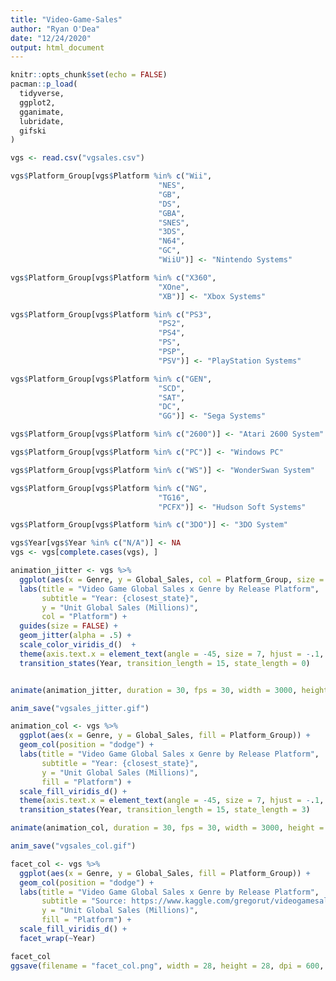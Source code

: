 ```yaml
---
title: "Video-Game-Sales"
author: "Ryan O'Dea"
date: "12/24/2020"
output: html_document
---
```


```r
knitr::opts_chunk$set(echo = FALSE)
pacman::p_load(
  tidyverse,
  ggplot2,
  gganimate,
  lubridate,
  gifski
)
```

```r
vgs <- read.csv("vgsales.csv")

vgs$Platform_Group[vgs$Platform %in% c("Wii",
                                 "NES",
                                 "GB",
                                 "DS",
                                 "GBA",
                                 "SNES",
                                 "3DS",
                                 "N64",
                                 "GC",
                                 "WiiU")] <- "Nintendo Systems"

vgs$Platform_Group[vgs$Platform %in% c("X360",
                                 "XOne",
                                 "XB")] <- "Xbox Systems"

vgs$Platform_Group[vgs$Platform %in% c("PS3",
                                 "PS2",
                                 "PS4",
                                 "PS",
                                 "PSP",
                                 "PSV")] <- "PlayStation Systems"

vgs$Platform_Group[vgs$Platform %in% c("GEN",
                                 "SCD",
                                 "SAT",
                                 "DC",
                                 "GG")] <- "Sega Systems"

vgs$Platform_Group[vgs$Platform %in% c("2600")] <- "Atari 2600 System"

vgs$Platform_Group[vgs$Platform %in% c("PC")] <- "Windows PC"

vgs$Platform_Group[vgs$Platform %in% c("WS")] <- "WonderSwan System"

vgs$Platform_Group[vgs$Platform %in% c("NG",
                                 "TG16",
                                 "PCFX")] <- "Hudson Soft Systems"

vgs$Platform_Group[vgs$Platform %in% c("3DO")] <- "3DO System"

vgs$Year[vgs$Year %in% c("N/A")] <- NA
vgs <- vgs[complete.cases(vgs), ]

```

```r
animation_jitter <- vgs %>%
  ggplot(aes(x = Genre, y = Global_Sales, col = Platform_Group, size = Global_Sales, group = Platform_Group, frame = Year)) +
  labs(title = "Video Game Global Sales x Genre by Release Platform",
       subtitle = "Year: {closest_state}",
       y = "Unit Global Sales (Millions)",
       col = "Platform") + 
  guides(size = FALSE) +
  geom_jitter(alpha = .5) + 
  scale_color_viridis_d()  + 
  theme(axis.text.x = element_text(angle = -45, size = 7, hjust = -.1, vjust = .2)) + 
  transition_states(Year, transition_length = 15, state_length = 0)


animate(animation_jitter, duration = 30, fps = 30, width = 3000, height = 2000, res = 300, renderer = gifski_renderer())

anim_save("vgsales_jitter.gif")
```

```r
animation_col <- vgs %>%
  ggplot(aes(x = Genre, y = Global_Sales, fill = Platform_Group)) + 
  geom_col(position = "dodge") +
  labs(title = "Video Game Global Sales x Genre by Release Platform",
       subtitle = "Year: {closest_state}",
       y = "Unit Global Sales (Millions)",
       fill = "Platform") + 
  scale_fill_viridis_d() + 
  theme(axis.text.x = element_text(angle = -45, size = 7, hjust = -.1, vjust = .2)) + 
  transition_states(Year, transition_length = 15, state_length = 3)

animate(animation_col, duration = 30, fps = 30, width = 3000, height = 2000, res = 300, renderer = gifski_renderer())

anim_save("vgsales_col.gif")
```

```r
facet_col <- vgs %>%
  ggplot(aes(x = Genre, y = Global_Sales, fill = Platform_Group)) + 
  geom_col(position = "dodge") +
  labs(title = "Video Game Global Sales x Genre by Release Platform",
       subtitle = "Source: https://www.kaggle.com/gregorut/videogamesales",
       y = "Unit Global Sales (Millions)",
       fill = "Platform") + 
  scale_fill_viridis_d() + 
  facet_wrap(~Year)

facet_col
ggsave(filename = "facet_col.png", width = 28, height = 28, dpi = 600, units = "in")
```


